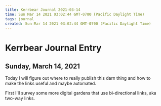 ```yaml
---
title: Kerrbear Journal 2021-03-14
time: Sun Mar 14 2021 03:02:44 GMT-0700 (Pacific Daylight Time)
tags: journal
created: Sun Mar 14 2021 03:02:44 GMT-0700 (Pacific Daylight Time)
---
```


# Kerrbear Journal Entry

## Sunday, March 14, 2021

Today I will figure out where to really publish this darn thing and how to make the links useful and maybe automated.

First I'll survey some more digital gardens that use bi-directional links, aka two-way links.
